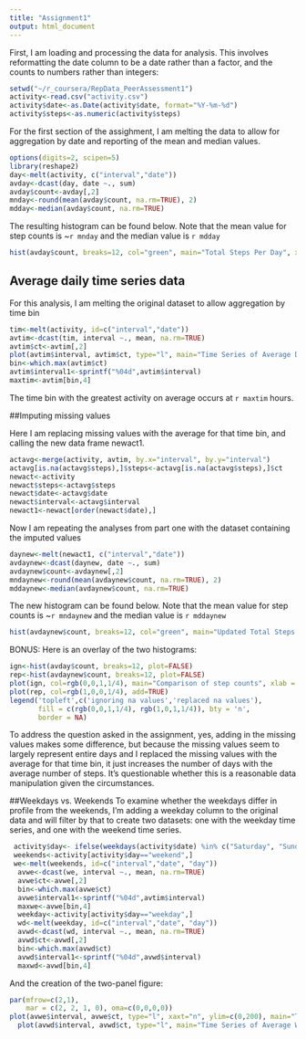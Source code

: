 ```yaml
---
title: "Assignment1"
output: html_document
---
```



First, I am loading and processing the data for analysis. This involves reformatting the date column to be a date rather than a factor, and the counts to numbers rather than integers:
```r
setwd("~/r_coursera/RepData_PeerAssessment1")
activity<-read.csv("activity.csv")
activity$date<-as.Date(activity$date, format="%Y-%m-%d")
activity$steps<-as.numeric(activity$steps)

```

For the first section of the assighment, I am melting the data to allow for aggregation by date and reporting of the mean and median values.

```r
options(digits=2, scipen=5)
library(reshape2)
day<-melt(activity, c("interval","date"))
avday<-dcast(day, date ~., sum)
avday$count<-avday[,2]
mnday<-round(mean(avday$count, na.rm=TRUE), 2)
mdday<-median(avday$count, na.rm=TRUE)
```

The resulting histogram can be found below. Note that the mean value for step counts is ~`r mnday` and the median value is `r mdday`

```r
hist(avday$count, breaks=12, col="green", main="Total Steps Per Day", xlab = "step count")
```

## Average daily time series data
For this analysis, I am melting the original dataset to allow aggregation by time bin

```r
tim<-melt(activity, id=c("interval","date"))
avtim<-dcast(tim, interval ~., mean, na.rm=TRUE)
avtim$ct<-avtim[,2]
plot(avtim$interval, avtim$ct, type="l", main="Time Series of Average Daily Activity", xlab="interval", ylab="step count")
bin<-which.max(avtim$ct)
avtim$interval1<-sprintf("%04d",avtim$interval)
maxtim<-avtim[bin,4]
```

The time bin with the greatest activity on average occurs at `r maxtim` hours.

##Imputing missing values

Here I am replacing missing values with the average for that time bin, and calling the new data frame newact1.

```r
actavg<-merge(activity, avtim, by.x="interval", by.y="interval")
actavg[is.na(actavg$steps),]$steps<-actavg[is.na(actavg$steps),]$ct
newact<-activity
newact$steps<-actavg$steps
newact$date<-actavg$date
newact$interval<-actavg$interval
newact1<-newact[order(newact$date),]
```

Now I am repeating the analyses from part one with the dataset containing the imputed values

```r
daynew<-melt(newact1, c("interval","date"))
avdaynew<-dcast(daynew, date ~., sum)
avdaynew$count<-avdaynew[,2]
mndaynew<-round(mean(avdaynew$count, na.rm=TRUE), 2)
mddaynew<-median(avdaynew$count, na.rm=TRUE)
```

The new histogram can be found below. Note that the mean value for step counts is ~`r mndaynew` and the median value is `r mddaynew`

```r
hist(avdaynew$count, breaks=12, col="green", main="Updated Total Steps Per Day", xlab = "step count")
```

BONUS: Here is an overlay of the two histograms:

```r
ign<-hist(avday$count, breaks=12, plot=FALSE)
rep<-hist(avdaynew$count, breaks=12, plot=FALSE)
plot(ign, col=rgb(0,0,1,1/4), main="Comparison of step counts", xlab = "step count")
plot(rep, col=rgb(1,0,0,1/4), add=TRUE)
legend('topleft',c('ignoring na values','replaced na values'),
       fill = c(rgb(0,0,1,1/4), rgb(1,0,1,1/4)), bty = 'n',
       border = NA)
```

To address the question asked in the assignment, yes, adding in the missing values makes some difference, but because the missing values seem to largely represent entire days and I replaced the missing values with the average for that time bin, it just increases the number of days with the average number of steps. It's questionable whether this is a reasonable data manipulation given the circumstances.

##Weekdays vs. Weekends
To examine whether the weekdays differ in profile from the weekends, I'm adding a weekday column to the original data and will filter by that to create two datasets: one with the weekday time series, and one with the weekend time series.

```r
 activity$day<- ifelse(weekdays(activity$date) %in% c("Saturday", "Sunday") ,"weekend", "weekday")
 weekends<-activity[activity$day=="weekend",]
 we<-melt(weekends, id=c("interval","date", "day"))
  avwe<-dcast(we, interval ~., mean, na.rm=TRUE)
  avwe$ct<-avwe[,2]
  bin<-which.max(avwe$ct)
  avwe$interval1<-sprintf("%04d",avtim$interval)
  maxwe<-avwe[bin,4]
  weekday<-activity[activity$day=="weekday",]
  wd<-melt(weekday, id=c("interval","date", "day"))
  avwd<-dcast(wd, interval ~., mean, na.rm=TRUE)
  avwd$ct<-avwd[,2]
  bin<-which.max(avwd$ct)
  avwd$interval1<-sprintf("%04d",avwd$interval)
  maxwd<-avwd[bin,4]
```

And the creation of the two-panel figure:

```r
par(mfrow=c(2,1), 
    mar = c(2, 2, 1, 0), oma=c(0,0,0,0))
plot(avwe$interval, avwe$ct, type="l", xaxt="n", ylim=c(0,200), main="Time Series of Average Weekend Daily Activity", xlab="", ylab="step count")
  plot(avwd$interval, avwd$ct, type="l", main="Time Series of Average Weekday Daily Activity", xlab="interval", ylab="step count")

 

```

